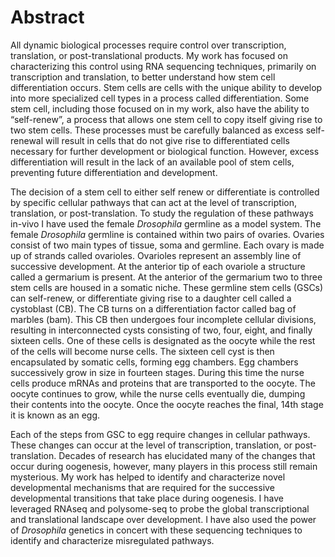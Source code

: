 # Abstract

All dynamic biological processes require control over transcription, translation, or post-translational products. My work has focused on characterizing this control using RNA sequencing techniques, primarily on transcription and translation, to better understand how stem cell differentiation occurs. Stem cells are cells with the unique ability to develop into more specialized cell types in a process called differentiation. Some stem cell, including those focused on in my work, also have the ability to "self-renew", a process that allows one stem cell to copy itself giving rise to two stem cells. These processes must be carefully balanced as excess self-renewal will result in cells that do not give rise to differentiated cells necessary for further development or biological function. However, excess differentiation will result in the lack of an available pool of stem cells, preventing future differentiation and development. 

The decision of a stem cell to either self renew or differentiate is controlled by specific cellular pathways that can act at the level of transcription, translation, or post-translation. To study the regulation of these pathways in-vivo I have used the female *Drosophila* germline as a model system. The female *Drosophila* germline is contained within two pairs of ovaries. Ovaries consist of two main types of tissue, soma and germline. Each ovary is made up of strands called ovarioles. Ovarioles represent an assembly line of successive development. At the anterior tip of each ovariole a structure called a germarium is present. At the anterior of the germarium two to three stem cells are housed in a somatic niche. These germline stem cells (GSCs) can self-renew, or differentiate giving rise to a daughter cell called a cystoblast (CB). The CB turns on a differentiation factor called bag of marbles (bam). This CB then undergoes four incomplete cellular divisions, resulting in interconnected cysts consisting of two, four, eight, and finally sixteen cells. One of these cells is designated as the oocyte while the rest of the cells will become nurse cells. The sixteen cell cyst is then encapsulated by somatic cells, forming egg chambers. Egg chambers successively grow in size in fourteen stages. During this time the nurse cells produce mRNAs and proteins that are transported to the oocyte. The oocyte continues to grow, while the nurse cells eventually die, dumping their contents into the oocyte. Once the oocyte reaches the final, 14th stage it is known as an egg.

Each of the steps from GSC to egg require changes in cellular pathways. These changes can occur at the level of transcription, translation, or post-translation. Decades of research has elucidated many of the changes that occur during oogenesis, however, many players in this process still remain mysterious. My work has helped to identify and characterize novel developmental mechanisms that are required for the successive developmental transitions that take place during oogenesis. I have leveraged RNAseq and polysome-seq to probe the global transcriptional and translational landscape over development. I have also used the power of *Drosophila* genetics in concert with these sequencing techniques to identify and characterize misregulated pathways.
